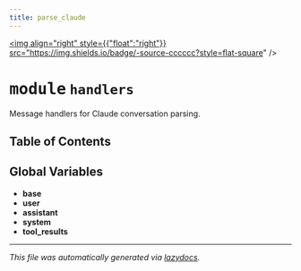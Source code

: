 ```yaml
---
title: parse_claude
---
```


<a href="https://github.com/drothermel/%24%7BREPO%7D/blob/main/src/parse_claude/handlers.py"><img align="right" style={{"float":"right"}} src="https://img.shields.io/badge/-source-cccccc?style=flat-square" /></a>

# <kbd>module</kbd> `handlers`
Message handlers for Claude conversation parsing.


## Table of Contents



**Global Variables**
---------------
- **base**
- **user**
- **assistant**
- **system**
- **tool_results**




---

_This file was automatically generated via [lazydocs](https://github.com/ml-tooling/lazydocs)._
